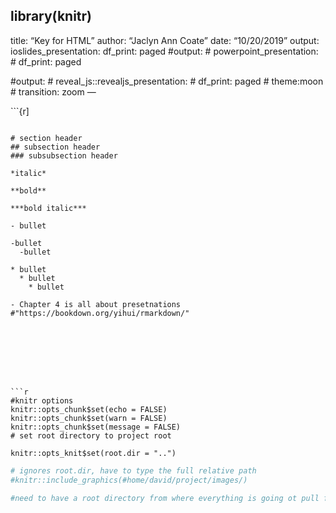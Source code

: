 library(knitr)
---
title: "Key for HTML"
author: "Jaclyn Ann Coate"
date: "10/20/2019"
output:
    ioslides_presentation:
      df_print: paged
#output:
#  powerpoint_presentation:
#    df_print: paged
    
#output:
#  reveal_js::revealjs_presentation:
#   df_print: paged
#   theme:moon
#   transition: zoom
---

```{r]

```

# section header
## subsection header
### subsubsection header

*italic*

**bold**

***bold italic***

- bullet

-bullet
  -bullet

* bullet
  * bullet
    * bullet
    
- Chapter 4 is all about presetnations
#"https://bookdown.org/yihui/rmarkdown/"








```r
#knitr options
knitr::opts_chunk$set(echo = FALSE)
knitr::opts_chunk$set(warn = FALSE)
knitr::opts_chunk$set(message = FALSE)
# set root directory to project root

knitr::opts_knit$set(root.dir = "..")

```

```r

# ignores root.dir, have to type the full relative path
#knitr::include_graphics(#home/david/project/images/)

#need to have a root directory from where everything is going ot pull from then use the location of that image of on your computer
```












